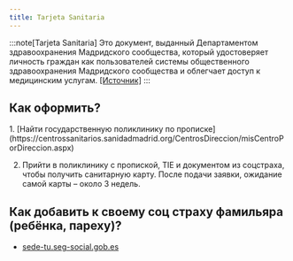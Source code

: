 ```yaml
---
title: Tarjeta Sanitaria
---
```



:::note[Tarjeta Sanitaria]
Это документ, выданный Департаментом здравоохранения Мадридского сообщества, который удостоверяет личность граждан как пользователей системы общественного здравоохранения Мадридского сообщества и облегчает доступ к медицинским услугам.
[[Источник]](https://www.comunidad.madrid/servicios/salud/tarjeta-sanitaria)
:::

## Как оформить?

<Steps>
1. [Найти государственную поликлинику по прописке](https://centrossanitarios.sanidadmadrid.org/CentrosDireccion/misCentroPorDireccion.aspx)

2. Прийти в поликлинику с пропиской, TIE и документом из соцстраха, чтобы получить санитарную карту. После подачи заявки, ожидание самой карты – около 3 недель.

</Steps>

## Как добавить к своему соц страху фамильяра (ребёнка, пареху)?

- [sede-tu.seg-social.gob.es](https://sede-tu.seg-social.gob.es/wps/myportal/tussR/tuss)
